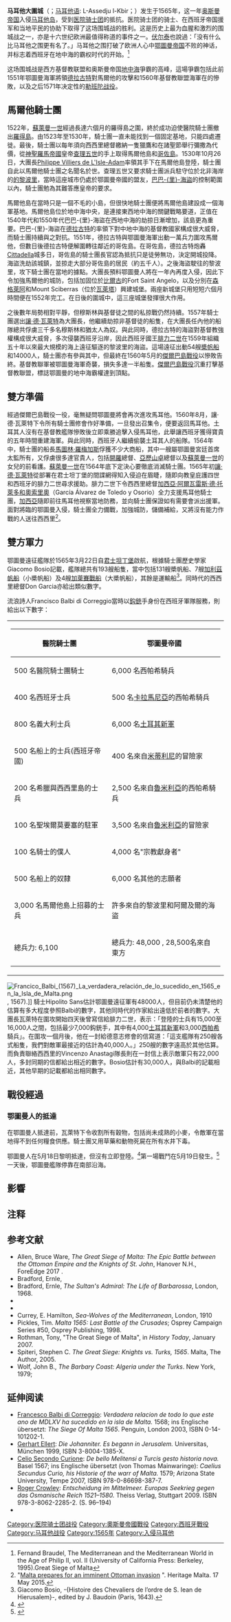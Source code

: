 {{noteTA
|T=zh-tw:馬爾他之圍;zh-hans:马耳他之围;zh-hk:馬爾他之圍;
|1=zh-tw:瓦勒他;zh-hans:瓦莱塔;zh-hk:法勒他;zh:瓦萊塔;
|2=zh-tw:馬爾他;zh-hans:马耳他;zh-hk:馬爾他;
|3=zh-hans:奥斯曼帝国;zh-tw:鄂圖曼帝國;zh-hk:鄂圖曼帝國;
|4=zh-hans:奥斯曼;zh-tw:鄂圖曼;zh-hk:鄂圖曼;
}}

{{coord|35.892242|N|14.518216|E|source:wikidata|display=title}}{{Incomplete}}
{{Infobox military conflict
| conflict    = 马爾他围城之役
| partof      = [[鄂圖曼-哈布斯堡戰爭|鄂圖曼-哈布斯堡戰爭]]
| image       = [[Image:Siege_of_malta_1.jpg|300px]]
| caption     = 《马爾他围城》—土耳其舰队的到来
| date        = 1565年5月18日－9月11日
| place       = [[马爾他|马爾他]][[瓦莱塔|瓦莱塔]]
| result      = [[医院骑士团|医院骑士团]]取得决定性胜利
| combatant1  = {{flag|Ottoman Empire}}
| combatant2  = {{flag|SMOM}}<br>{{flagicon|Spain|1506}} [[西班牙帝国|西班牙帝国]]<br/>
| commander1  = {{flagicon|Ottoman Empire}} 穆斯塔法·帕夏<br/>{{flagicon|Ottoman Empire}} 皮亚雷·帕夏<br/>{{flagicon|Ottoman Empire}} [[德拉古特|德拉古特]][[陣亡|†]]<br/>{{flagicon|Ottoman Empire}} 萨利赫·雷斯<br/>{{flagicon|Ottoman Empire}} 乌鲁奇·阿里·雷斯
| commander2  = {{flagicon|SMOM}} [[让·德·瓦莱特|让·德·瓦莱特]]<br />{{flagicon|SMOM}} 冈萨雷斯·德·梅德兰[[陣亡|†]]<br />{{flagicon|SMOM}} 梅尔乔·德·罗布尔[[陣亡|†]]<br />{{flagicon|SMOM}} 让·德·拉·卡西耶<br />{{flagicon|SMOM}} 马图林·罗梅加斯<br>{{flagicon|Spain|1506}}{{le|堂加西亚·德·托莱多, 第四代比利亚弗兰卡侯爵|García de Toledo Osorio, 4th Marquis of Villafranca|堂加西亚·德·托莱多}}
| strength1   = 22,000－48,000
| strength2   = 守军：6,100<br />援军：约10000
| casualties1 = 10,000
| casualties2 = 2,500名士兵<br />7,000名平民<br />500名奴隶
}}
'''马耳他大圍城'''（{{Lang-es|Gran Sitio de Malta}}；[[马耳他语|马耳他语]]: L-Assedju l-Kbir；{{Lang-en|Great Siege of Malta}}）发生于1565年，这一年[[奥斯曼帝国|奥斯曼帝国]]入侵[[馬耳他島|马耳他岛]]，受到[[医院骑士团|医院骑士团]]的抵抗。医院骑士团的骑士、在西班牙帝国援军和当地平民的协助下取得了这场围城战的胜利。这是历史上最为血腥和激烈的围城战之一，亦是十六世纪欧洲最值得称道的事件之一。[[伏尔泰|伏尔泰]]也說過：「没有什么比马耳他之围更有名了。」马耳他之围打破了欧洲人心中[[奥斯曼帝国|鄂圖曼帝国]]不败的神话，并标志着西班牙在地中海的霸权时代的开始。<ref> Fernand Braudel, The Mediterranean and the Mediterranean World in the Age of Philip II, vol. II (University of California Press: Berkeley, 1995).Great Siege of Malta</ref>

这场围城战是西方基督教联盟和奥斯曼帝国[[地中海|地中海]]爭霸的高峰，這場爭霸包括此前1551年鄂圖曼海軍將領[[德拉古特|德拉古特]]對馬爾他的攻擊和1560年基督教聯盟海軍在{{Internal link helper/en|杰尔巴岛战役|Battle of Djerba}}的慘敗，以及之后1571年决定性的[[勒班陀戰役|勒班陀战役]]。

== 馬爾他騎士團 ==
1522年，[[蘇萊曼一世|蘇萊曼一世]]經過長達六個月的羅得島之圍，終於成功迫使醫院騎士團撤出[[羅得島|羅得島]]。由1523年至1530年，騎士團一直未能找到一個固定基地，只能四處遷徙。最後，騎士團以每年須向西西里總督繳納一隻獵鷹和在諸聖節舉行彌撒為代價，從[[神聖羅馬帝國|神聖羅馬帝國]]皇帝[[查理五世|查理五世]]的手上取得馬爾他島和[[哥佐島|哥佐島]]。1530年10月26日，大團長[[Philippe_Villiers_de_L'Isle-Adam|Philippe Villiers de L'Isle-Adam]]率領其手下在馬爾他島登陸，騎士團自此以馬爾他騎士團之名聞名於世。查理五世又要求騎士團派兵駐守位於北非海岸的[[的黎波里|的黎波里]]，當時這座城市仍處於鄂圖曼帝國的盟友，[[巴巴里海盜|巴巴-{里}-海盜]]的控制範圍以內，騎士團勉為其難答應皇帝的要求。

馬爾他島在當時只是一個不毛的小島，但很快地騎士團便將馬爾他島建設成一個海軍基地。馬爾他島位於地中海中央，是連接東西地中海的關鍵戰略要道，正值在1540年代和1550年代巴巴-{里}-海盜在西地中海的劫掠日漸增加，該島更為重要。巴巴-{里}-海盜在[[德拉古特|德拉古特]]的率領下對中地中海的基督教國家構成很大威脅，而騎士團持續與之對抗。1551年，德拉古特與鄂圖曼海軍出動一萬兵力圍攻馬爾他，但數日後德拉古特便解圍轉往鄰近的哥佐島。在哥佐島，德拉古特炮轟[[Cittadella|Cittadella]]城多日，哥佐島的騎士團長官認為抵抗只是徒勞無功，決定開城投降。海盜洗劫該城鎮，並掠走大部分哥佐島的居民（約五千人）。之後海盜駛往的黎波里，攻下騎士團在當地的據點。大團長預料鄂圖曼人將在一年內再度入侵，因此下令加強馬爾他的城防，包括加固位於[[比爾古|比爾古]]的Fort Saint Angelo，以及分別在[[森格萊阿|森格萊阿]]和Mount Sciberras（位於[[瓦萊塔|瓦萊塔]]）興建城堡。兩座新城堡只用短短六個月時間便在1552年完工。在日後的圍城中，這三座城堡發揮很大作用。

之後數年局勢相對平靜，但穆斯林與基督徒之間的私掠戰仍然持續。1557年騎士團選出[[讓·德·瓦萊特|讓·德·瓦萊特]]為大團長，他繼續劫掠非基督徒的船隻，在大團長任內他的船隊總共俘虜三千多名穆斯林和猶太人為奴。與此同時，德拉古特的海盜對基督教強權構成很大威脅，多次侵襲西班牙沿岸，因此西班牙國王[[腓力二世|腓力二世]]在1559年組織五十年以來最大規模的海上遠征驅逐的黎波里的海盜。這場遠征出動54艘[[槳帆船|槳帆船]]和14000人，騎士團亦有參與其中，但最終在1560年5月的[[傑爾巴島戰役|傑爾巴島戰役]]以慘敗告終。基督教聯軍被鄂圖曼海軍奇襲，損失多達一半船隻。[[傑爾巴島戰役|傑爾巴島戰役]]沉重打擊基督教聯盟，標誌鄂圖曼的地中海霸權達到頂點。

== 雙方準備 ==
經過傑爾巴島戰役一役，毫無疑問鄂圖曼將會再次進攻馬耳他。1560年8月，讓·德·瓦萊特下令所有騎士團修會作好準備，一旦發出召集令，便要返回馬耳他。土耳其人沒有在基督教艦隊慘敗後立即乘勝追擊入侵馬耳他，此舉讓西班牙獲得寶貴的五年時間重建海軍。與此同時，西班牙人繼續偷襲土耳其人的船隊。1564年中，騎士團的船長[[馬圖林·羅梅加斯|馬圖林·羅梅加斯]]俘獲不少大商船，其中一艘屬鄂圖曼宮廷首席太監所有，又俘虜很多達官貴人，包括[[開羅|開羅]]總督、[[亞歷山卓|亞歷山卓]]總督以及[[蘇萊曼一世|蘇萊曼一世]]的女兒的前看護。[[蘇萊曼一世|蘇萊曼一世]]在1564年底下定決心要徹底消滅騎士團。1565年初[[讓·德·瓦萊特|讓·德·瓦萊特]]從部署在君士坦丁堡的間諜網得知入侵迫在眉睫，隨即向教皇庇護四世和西班牙的腓力二世尋求援助。腓力二世下令西西里總督[[加西亞·阿爾瓦雷斯·德·托萊多和奧索里奧|加西亞·阿爾瓦雷斯·德·托萊多和奧索里奧]]（García Álvarez de Toledo y Osorio）全力支援馬耳他騎士團，[[加西亞·阿爾瓦雷斯·德·托萊多和奧索里奧|加西亞]]隨即前往馬耳他視察當地防務，並向騎士團保證如有需要會派出援軍。面對將臨的鄂圖曼入侵，騎士團全力備戰，加強城防，儲備補給，又將沒有能力作戰的人送往西西里<ref>"[http://www.heritagemalta.org/1565/malta-prepares-for-an-imminent-ottoman-invasion/ Malta prepares for an imminent Ottoman invasion] {{webarchive|url=https://web.archive.org/web/20160201094625/http://www.heritagemalta.org/1565/malta-prepares-for-an-imminent-ottoman-invasion/ |date=2016-02-01 }}". Heritage Malta. 17 May 2015.</ref>。

== 雙方軍力 ==
鄂圖曼遠征艦隊於1565年3月22日自[[君士坦丁堡|君士坦丁堡]]啟航，根據騎士團歷史學家Giacomo Bosio記載，艦隊總共有193艘船隻，當中包括131艘槳帆船、7艘[[加利茲帆船|加利茲帆船]]（小槳帆船）及4艘[[加萊賽戰船|加萊賽戰船]]（大槳帆船），其餘是運輸船<ref> Giacomo Bosio, -{Histoire des Chevaliers de l’ordre de S. Iean de Hierusalem}-, edited by J. Baudoin (Paris, 1643).</ref>。同時代的西西里總督Don Garcia亦給出類似數字。

流浪詩人Francisco Balbi di Correggio當時以[[鈎銃|鈎銃]]手身份在西班牙軍隊服務，則給出以下數字：
{| style="margin:auto;"
|
{| style="margin:auto;"  class="wikitable"
|-
!醫院騎士團
!鄂圖曼帝國
|-
|500 名醫院騎士團騎士
|6,000 名西帕希騎兵 
|-
|400 名西班牙士兵
|500 名[[卡拉馬尼亞_(土耳其)|卡拉馬尼亞]]的西帕希騎兵 
|-
|800 名義大利士兵
|6,000 名[[土耳其新軍|土耳其新軍]]
|-
|500 名船上的士兵(西班牙帝國)
|400 名來自[[米蒂利尼|米蒂利尼]]的冒險家
|-
|200 名希臘與西西里島的士兵
|2,500 名來自[[魯米利亞|魯米利亞]]的西帕希騎兵
|-
|100 名聖埃爾莫要塞的駐軍
|3,500 名來自[[魯米利亞|魯米利亞]]的冒險家
|-
|100  名騎士的僕人
|4,000 名"宗教獻身者"
|-
|500 名船上的奴隸
|6,000 名其他的志願者
|-
|3,000 名馬爾他島上招募的士兵
|許多來自的黎波里和阿爾及爾的海盜
|-
|總兵力: 6,100
|總兵力: 48,000 , 28,500名來自東方
|}
|}
[[File:Francico_Balbi_(1567)_La_verdadera_relación_de_lo_sucedido_en_1565_en_la_Isla_de_Malta.png|thumb]], 1567).]]
騎士Hipolito Sans估計鄂圖曼遠征軍有48000人，但目前仍未清楚他的估算有多大程度參照Balbi的數字，其他同時代的作家給出遠低於前者的數字。大團長瓦萊特在圍攻開始四天後曾寫信給腓力二世，表示：「登陸的士兵有15,000至16,000人之間，包括最少7,000鈎銃手，其中有4,000[[土耳其新軍|土耳其新軍]]和3,000[[西帕希|西帕希]]騎兵」。在圍攻一個月後，他在一封給德意志修會的信寫道：「這支艦隊有250艘各式船隻，我們對敵軍最接近的估計為40,000人。」250艘的數字遠高於其他估算。而負責聯絡西西里的Vincenzo Anastagi隊長則在一封信上表示敵軍只有22,000人，多封同期的信都給出相近的數字。Bosio估計有30,000人，與Balbi的記載相近，其他早期的記載都給出相同數字。

== 戰役經過 ==
=== 鄂圖曼人的抵達 ===

在鄂圖曼人抵達前，瓦萊特下令收割所有穀物，包括尚未成熟的小麥，令敵軍在當地得不到任何糧食供應。騎士團又用草藥和動物死屍在所有水井下毒。

鄂圖曼人在5月18日黎明抵達，但沒有立即登陸。<ref>{{cite web|title=Hostile Ottoman fleet anchored in Malta today|url=http://www.heritagemalta.org/1565/hostile-ottoman-fleet-anchored-in-malta-today/|website=Heritage Malta|date=18 May 2015|deadurl=yes|archiveurl=https://web.archive.org/web/20160201140605/http://www.heritagemalta.org/1565/hostile-ottoman-fleet-anchored-in-malta-today/|archivedate=2016-02-01}}</ref>第一場戰鬥在5月19日發生。<ref>{{cite web|title=Rash decision ruins the day|url=http://www.heritagemalta.org/1565/rash-decision-ruins-the-day/|website=Heritage Malta|date=19 May 2015|deadurl=yes|archiveurl=https://web.archive.org/web/20160204154317/http://www.heritagemalta.org/1565/rash-decision-ruins-the-day/|archivedate=2016-02-04}}</ref>一天後，鄂圖曼艦隊停靠在南部沿海。

== 影響 ==

== 注释 ==
{{reflist}}

==参考文献==
* Allen, Bruce Ware, ''The Great Siege of Malta: The Epic Battle between the Ottoman Empire and the Knights of St. John'', Hanover N.H., ForeEdge 2017 {{ISBN|1512601160}}. 
* Bradford, Ernle, {{Cite book |author=Ernle Bradford | first= | last= | year=1961 | title=The Great Siege: Malta 1565 | chapter=| editor= | others= | pages= | publisher=Wordsworth 1999  | isbn=1-84022-206-9 | url= | authorlink= }}
* Bradford, Ernle, ''The Sultan's Admiral: The Life of Barbarossa'', London, 1968.
* {{Cite book |first=Francesco Balbi di |last=Correggio | date =1961  | title=The Siege Of Malta 1565 | publisher=Copenhagen }}
* {{Cite book |author=Francesco Balbi di Correggio (translated Ernle Bradford in 1965) | first= | last= | year=1568 | title=The Siege Of Malta 1565 | chapter= chapter II | editor= | others= | pages= | publisher=Penguin 2003  | isbn=0-14-101202-1 | url= | authorlink= }}
* Currey, E. Hamilton, ''Sea-Wolves of the Mediterranean'', London, 1910
* Pickles, Tim. ''Malta 1565: Last Battle of the Crusades''; Osprey Campaign Series #50, Osprey Publishing, 1998.
* Rothman, Tony, "The Great Siege of Malta", in ''History Today'', January 2007.
* Spiteri, Stephen C.  ''The Great Siege: Knights vs. Turks, 1565''.  Malta, The Author, 2005.
* Wolf, John B., ''The Barbary Coast: Algeria under the Turks''. New York, 1979; {{ISBN|0-393-01205-0}}

==延伸阅读==
* [[Francesco_Balbi_di_Correggio|Francesco Balbi di Correggio]]: ''Verdadera relacion de todo lo que este ano de MDLXV ha sucedido en la isla de Malta.'' 1568; ins Englische übersetzt: ''The Siege Of Malta 1565''. Penguin, London 2003, ISBN 0-14-101202-1.
* [[Gerhart_Ellert|Gerhart Ellert]]: ''Die Johanniter. Es begann in Jerusalem.'' Universitas, München 1999, ISBN 3-8004-1385-X.
* [[Celio_Secondo_Curione|Celio Secondo Curione]]: ''De bello Melitensi a Turcis gesto historia nova.'' Basel 1567; ins Englische übersetzt (von Thomas Mainwaringe): ''Caelius Secundus Curio, his Historie of the warr of Malta.'' 1579; Arizona State University, Tempe 2007, ISBN 978-0-86698-387-7.
* [[Roger_Crowley|Roger Crowley]]: ''Entscheidung im Mittelmeer. Europas Seekrieg gegen das Osmanische Reich 1521–1580.'' Theiss Verlag, Stuttgart 2009. ISBN 978-3-8062-2285-2. (S. 96–194)
* {{BBKL|archiveurl=https://web.archive.org/web/20070629070711/http://www.bautz.de/bbkl/v/valette_j_p.shtml |autor=Tade Matthias Spranger|artikel=VALETTE, Jean Parisot de la|band=17|spalten=1448-1452}}


{{鄂圖曼帝國主要圍城戰}}
{{Authority control}}
[[Category:医院骑士团战役|Category:医院骑士团战役]]
[[Category:奧斯曼帝國戰役|Category:奧斯曼帝國戰役]]
[[Category:西班牙戰役|Category:西班牙戰役]]
[[Category:马耳他战役|Category:马耳他战役]]
[[Category:1565年|Category:1565年]]
[[Category:入侵马耳他|Category:入侵马耳他]]